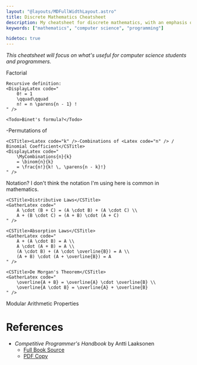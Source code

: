 ```yaml
---
layout: "@layouts/MDFullWidthLayout.astro"
title: Discrete Mathematics Cheatsheet
description: My cheatsheet for discrete mathematics, with an emphasis on material useful for computer science.
keywords: ["mathematics", "computer science", "programming"]

hidetoc: true
---
```






*This cheatsheet will focus on what's useful for computer science students and programmers.*

<CheatsheetBlock>

<CSFrame>
    <CSTitle>Factorial</CSTitle>
    <GatherLatex code="
        n!
        = \prod_{k = 1}^n{k}
        = 1 \times 2 \times 3 \times \dots \times (n-2) \times (n-1) \times n,
        \\
        \forall n \in \mathbb{Z} : n > 0.
        \qquad\qquad
        0! = 1
    " />

    Recursive definition:
    <DisplayLatex code="
        0! = 1
        \qquad\qquad
        n! = n \parens{n - 1} !
    " />

    <Todo>Binet's formula?</Todo>
</CSFrame>

<CSFrame>
    <CSTitle><Latex code="k" />-Permutations of <Latex code="n" /></CSTitle>
    <DisplayLatex code="
        \MyPermutations{n}{k}
        = \frac{n!}{\parens{n - k}!}
    " />

    <CSTitle><Latex code="k" />-Combinations of <Latex code="n" /> / Binomial Coefficient</CSTitle>
    <DisplayLatex code="
        \MyCombinations{n}{k}
        = \binom{n}{k}
        = \frac{n!}{k! \, \parens{n - k}!}
    " />
</CSFrame>

<CSFrame>
    <Todo>Notation? I don't think the notation I'm using here is common in mathematics.</Todo>

    <CSTitle>Distributive Laws</CSTitle>
    <GatherLatex code="
        A \cdot (B + C) = (A \cdot B) + (A \cdot C) \\
        A + (B \cdot C) = (A + B) \cdot (A + C)
    " />

    <CSTitle>Absorption Laws</CSTitle>
    <GatherLatex code="
        A + (A \cdot B) = A \\
        A \cdot (A + B) = A \\
        (A \cdot B) + (A \cdot \overline{B}) = A \\
        (A + B) \cdot (A + \overline{B}) = A
    " />

    <CSTitle>De Morgan's Theorem</CSTitle>
    <GatherLatex code="
        \overline{A + B} = \overline{A} \cdot \overline{B} \\
        \overline{A \cdot B} = \overline{A} + \overline{B}
    " />
</CSFrame>

<CSFrame>
    <CSTitle>Modular Arithmetic Properties</CSTitle>
    <AlignLatex code="
        \parens{a + b} \bmod m
            &= \parens{\parens{a \bmod m} + \parens{b \bmod m}} \bmod m
            \\
        \parens{a - b} \bmod m
            &= \parens{\parens{a \bmod m} - \parens{b \bmod m}} \bmod m
            \\
        \parens{a \times b} \bmod m
            &= \parens{\parens{a \bmod m} \parens{b \bmod m}} \bmod m
    " />
</CSFrame>

</CheatsheetBlock>


# References

- *Competitive Programmer's Handbook* by Antti Laaksonen
    - [Full Book Source](https://github.com/pllk/cphb/)
    - [PDF Copy](https://cses.fi/book/book.pdf)

